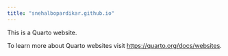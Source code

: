 ```yaml
---
title: "snehalbopardikar.github.io"
---
```


This is a Quarto website.

To learn more about Quarto websites visit <https://quarto.org/docs/websites>.
